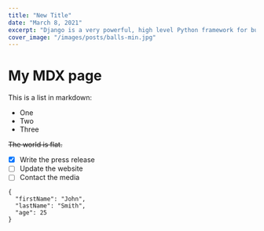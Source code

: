 ```yaml
---
title: "New Title"
date: "March 8, 2021"
excerpt: "Django is a very powerful, high level Python framework for building web applications"
cover_image: "/images/posts/balls-min.jpg"
---
```



# My MDX page

This is a list in markdown:

- One
- Two
- Three

~~The world is flat.~~

- [x] Write the press release
- [ ] Update the website
- [ ] Contact the media

```
{
  "firstName": "John",
  "lastName": "Smith",
  "age": 25
}
```

